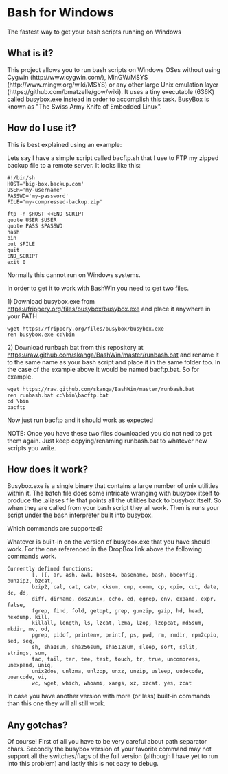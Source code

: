 = Bash for Windows =
The fastest way to get your bash scripts running on Windows

== What is it? ==

This project allows you to run bash scripts on Windows OSes without using Cygwin (http://www.cygwin.com/), MinGW/MSYS (http://www.mingw.org/wiki/MSYS) or any other large Unix emulation layer (https://github.com/bmatzelle/gow/wiki). It uses a tiny executable (636K) called busybox.exe instead in order to accomplish this task. BusyBox is known as "The Swiss Army Knife of Embedded Linux".

== How do I use it? ==

This is best explained using an example:

Lets say I have a simple script called bacftp.sh that I use to FTP my zipped backup file to a remote server. It looks like this:

<pre>
#!/bin/sh
HOST='big-box.backup.com'
USER='my-username'
PASSWD='my-password'
FILE='my-compressed-backup.zip'

ftp -n $HOST <<END_SCRIPT
quote USER $USER
quote PASS $PASSWD
hash
bin
put $FILE
quit
END_SCRIPT
exit 0
</pre>

Normally this cannot run on Windows systems. 

In order to get it to work with BashWin you need to get two files.

1) Download busybox.exe from https://frippery.org/files/busybox/busybox.exe and place it anywhere in your PATH
<pre>
wget https://frippery.org/files/busybox/busybox.exe
ren busybox.exe c:\bin
</pre>

2) Download runbash.bat from this repository at https://raw.github.com/skanga/BashWin/master/runbash.bat and rename it to the same name as your bash script and place it in the same folder too. In the case of the example above it would be named bacftp.bat. So for example.
<pre>
wget https://raw.github.com/skanga/BashWin/master/runbash.bat
ren runbash.bat c:\bin\bacftp.bat
cd \bin
bacftp
</pre>

Now just run bacftp and it should work as expected

NOTE: Once you have these two files downloaded you do not ned to get them again. Just keep copying/renaming runbash.bat to whatever new scripts you write.

== How does it work? ==

Busybox.exe is a single binary that contains a large number of unix utilities within it. The batch file does some intricate wranging with busybox itself to produce the .aliases file that points all the utilities back to busybox itself. So when they are called from your bash script they all work. Then is runs your script under the bash interpreter built into busybox.

Which commands are supported?

Whatever is built-in on the version of busybox.exe that you have should work. For the one referenced in the DropBox link above the following commands work.

<pre>
Currently defined functions:
        [, [[, ar, ash, awk, base64, basename, bash, bbconfig, bunzip2, bzcat,
        bzip2, cal, cat, catv, cksum, cmp, comm, cp, cpio, cut, date, dc, dd,
        diff, dirname, dos2unix, echo, ed, egrep, env, expand, expr, false,
        fgrep, find, fold, getopt, grep, gunzip, gzip, hd, head, hexdump, kill,
        killall, length, ls, lzcat, lzma, lzop, lzopcat, md5sum, mkdir, mv, od,
        pgrep, pidof, printenv, printf, ps, pwd, rm, rmdir, rpm2cpio, sed, seq,
        sh, sha1sum, sha256sum, sha512sum, sleep, sort, split, strings, sum,
        tac, tail, tar, tee, test, touch, tr, true, uncompress, unexpand, uniq,
        unix2dos, unlzma, unlzop, unxz, unzip, usleep, uudecode, uuencode, vi,
        wc, wget, which, whoami, xargs, xz, xzcat, yes, zcat
</pre>

In case you have another version with more (or less) built-in commands than this one they will all still work.

== Any gotchas? ==

Of course! First of all you have to be very careful about path separator chars. Secondly the busybox version of your favorite command may not support all the switches/flags of the full version (although I have yet to run into this problem) and lastly this is not easy to debug.
